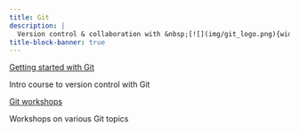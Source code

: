```yaml
---
title: Git
description: |
  Version control & collaboration with &nbsp;[![](img/git_logo.png){width="3.2%" fig-alt="noshadow"}](https://git-scm.com/)
title-block-banner: true
---
```


:::{layout="[[5, 5], [5, 5]]"}

:::{.card2 .mb-3}

:::{.card-body2}

[Getting started with Git](top_intro.qmd){.card-title2 .stretched-link}

[Intro course to version control with Git]{.text-muted}

:::

:::

:::{.card2 .mb-3}

:::{.card-body2}

[Git workshops](practice_repo/search.qmd){.card-title2 .stretched-link}

[Workshops on various Git topics]{.text-muted}

:::

:::

::::
